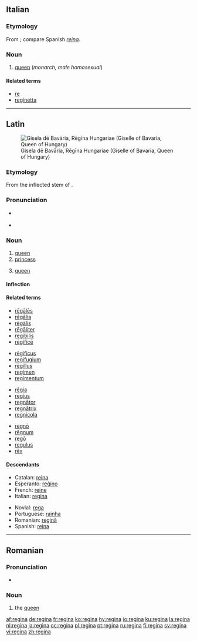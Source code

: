 {{also|Regina|regină|reġina}}
==Italian==
{{wikipedia|lang=it}}

===Etymology===
From {{etyl|la|it}} {{term|regina|rēgīna|lang=la}}; compare Spanish ''[[reina]]''.

===Noun===
{{it-noun|regin|f|a|e}}

# [[queen]] (''monarch, male homosexual'')

====Related terms====
* [[re]]
* [[reginetta]]

----

==Latin==
[[Image:Giselle of Bavaria.jpg|thumb|Gisela dē Bavāria, Rēgīna Hungariae (Giselle of Bavaria, Queen of Hungary)]]

===Etymology===
From the inflected stem of {{term|rex|rēx|king|lang=la}}.

===Pronunciation===
* {{a|Classical}} {{IPA|/reːˈgiː.na/|lang=la}}
* {{audio|la-cls-regina.ogg|Audio (Classical)}}

===Noun===
{{la-noun|rēgīna|reginae|rēgīnae|f|first}}

# [[queen]]
# [[princess]]
# {{context|Later Latin|chess|lang=la}} [[queen]]

====Inflection====
{{la-decl-1st|regin|rēgīn}}

====Related terms====
{{top4}}
* [[regales|rēgālēs]]
* [[regalia#Latin|rēgālia]]
* [[regalis|rēgālis]]
* [[regaliter|rēgāliter]]
* [[regibilis]]
* [[regifice|rēgificē]]
{{mid4}}
* [[regificus|rēgificus]]
* [[regifugium]]
* [[regillus|rēgillus]]
* [[regimen#Latin|regimen]]
* [[regimentum]]
{{mid4}}
* [[regia|rēgia]]
* [[regius|rēgius]]
* [[regnator|regnātor]]
* [[regnatrix|regnātrix]]
* [[regnicola]]
{{mid4}}
* [[regno|regnō]]
* [[regnum|rēgnum]]
* [[rego|regō]]
* [[regulus|regulus]]
* [[rex|rēx]]
{{bottom}}

====Descendants====
{{top2}}
* Catalan: [[reina#Catalan|reina]]
* Esperanto: [[reĝino]]
* French: [[reine]]
* Italian: [[#Italian|regina]]
{{mid2}}
* Novial: [[rega#Novial|rega]]
* Portuguese: [[rainha]]
* Romanian: [[regină]]
* Spanish: [[reina#Spanish|reina]]
{{bottom}}

----

==Romanian==

===Pronunciation===
* {{IPA|[re'ʤi.na]|lang=ro}}

===Noun===
{{ro-noun-def|fs|na|regină}}

# the [[queen]]

[[af:regina]]
[[de:regina]]
[[fr:regina]]
[[ko:regina]]
[[hy:regina]]
[[io:regina]]
[[ku:regina]]
[[la:regina]]
[[nl:regina]]
[[ja:regina]]
[[oc:regina]]
[[pl:regina]]
[[pt:regina]]
[[ru:regina]]
[[fi:regina]]
[[sv:regina]]
[[vi:regina]]
[[zh:regina]]